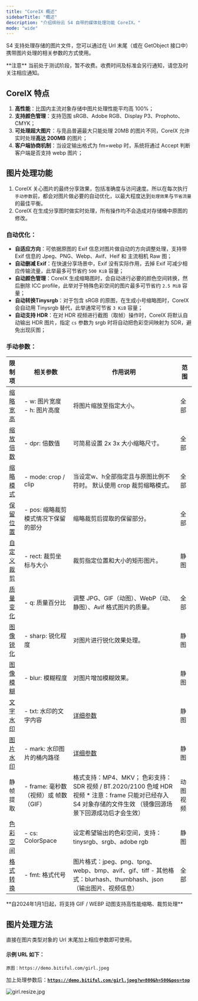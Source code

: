 ```yaml
---
title: "CoreIX 概述"
sidebarTitle: "概述"
description: "介绍缤纷云 S4 自带的媒体处理功能 CoreIX。"
mode: "wide"
---
```


S4 支持处理存储的图片文件，您可以通过在 Url 末尾（或在 GetObject 接口中）携带图片处理的相关参数的方式使用。

<Warning>
  **注意**
  当前处于测试阶段，暂不收费。收费时间及标准会另行通知，请您及时关注相应通知。
</Warning>

## CoreIX 特点

1. **高性能**：比国内主流对象存储中图片处理性能平均高 100%；
2. **支持颜色管理**：支持范围 sRGB、Adobe RGB、Display P3、Prophoto、CMYK；
3. **可处理超大图片**：与竞品普遍最大只能处理 20MB 的图片不同，CoreIX 允许实时处理**高达 200MB** 的图片；
4. **客户端协商机制**：当设定输出格式为 fm=webp 时，系统将通过 Accept 判断客户端是否支持 webp 图片；

## 图片处理功能

1. CoreIX 关心图片的最终分享效果，包括准确度与访问速度。所以在每次执行`手动参数`前，都会对图片做必要的自动优化，以最大程度达到`处理效果`与`节省流量`的最佳平衡。
2. CoreIX 在生成分享图时做实时处理，所有操作均不会造成对存储桶中原图的修改。

### 自动优化：

- **自适应方向**：可依据原图的 Exif 信息对图片做自动的方向调整处理，支持带 Exif 信息的 Jpeg、PNG、Webp、Avif、Heif 和 主流相机 Raw 图；
- **自动删减 Exif**：在快速分享场景中，Exif 没有实际作用，去掉 Exif 可减少相应传输流量，此举最多可节省约 `500 KiB` 容量；
- **自动颜色管理**：CoreIX 生成缩略图时，会自动进行必要的颜色空间转换，然后删除 ICC profile，此举对于特殊色彩空间的图片最多可节省约 `2.5 MiB` 容量；
- **自动转换Tinysrgb**：对于包含 sRGB 的原图，在生成小号缩略图时，CoreIX 会自动用 Tinysrgb 替代，此举通常可节省 `3 KiB` 容量；
- **自动支持 HDR**：在对 HDR 视频进行截图（取帧）操作时，CoreIX 将默认自动输出 HDR 图片，指定 `cs` 参数为 srgb 时将自动把色彩空间映射为 SDR，避免出现灰图；

### 手动参数：

| 限制项                                      | 相关参数                      | 作用说明                                                                                                      | 范围     |
| :--------------------------------------- | ------------------------- | --------------------------------------------------------------------------------------------------------- | ------ |
| [缩略宽高](/coreix/features/resize)          | - w: 图片宽度<br />- h: 图片高度  | 将图片缩放至指定大小。                                                                                               | 全部     |
| [缩放倍数](/coreix/features/resize)          | - dpr: 倍数值                | 可简易设置 2x 3x 大小缩略尺寸。                                                                                       | 全部     |
| [缩略模式](/coreix/features/resize)          | - mode: crop / clip       | 当设定w、h全部指定且与原图比例不符时。  默认使用 crop 裁剪缩略模式。                                                                   | 全部     |
| [保留位置](/coreix/features/resize)          | - pos: 缩略裁剪模式情况下保留的部分     | 缩略裁剪后提取的保留部分。                                                                                             | 全部     |
| [自定义裁剪](/coreix/features/crop)           | - rect: 裁剪坐标与大小           | 裁剪指定位置和大小的矩形图片。                                                                                           | 静图     |
| [质量变化](/coreix/features/quality)         | - q: 质量百分比                | 调整 JPG、GIF（动图）、WebP（动、静图）、Avif 格式图片的质量。                                                                   | 全部     |
| [图像锐化](/coreix/features/sharp)           | - sharp: 锐化程度             | 对图片进行锐化效果处理。                                                                                              | 静图     |
| [图像模糊](/coreix/features/blur)            | - blur: 模糊程度              | 对图片增加模糊效果。                                                                                                | 静图     |
| [文字水印](/coreix/features/watermark)       | - txt: 水印的文字内容            | [详细参数](features/watermark)                                                                                | 静图     |
| [图片水印](/coreix/features/watermark-image) | - mark: 水印图片的桶内路径         | [详细参数](features/watermark-image)                                                                          | 静图     |
| 静帧提取                                     | - frame: 毫秒数（视频）或 帧数（GIF） | 格式支持：MP4、MKV；  色彩支持：SDR 视频 / BT.2020/2100 色域 HDR 视频  \* 注意：frame 只能对已经存入 S4 对象存储的文件生效  （镜像回源场景下回源成功后才会生效） | 动图  视频 |
| [色彩空间](/coreix/features/colorspace)       | - cs: ColorSpace          | 设定希望输出的色彩空间，支持：tinysrgb、srgb、adobe rgb                                                                    | 静图     |
| [格式转换](/coreix/features/fmt)          | - fmt: 格式代号            | 图片格式：jpeg、png、tpng、webp、bmp、avif、gif、tiff  - 其他格式：blurhash、thumbhash、json（输出图片、视频信息）                   | 全部     |

<Check>
  **自2024年1月1日起，将支持 GIF / WEBP 动图支持高性能缩略、裁剪处理**
</Check>

## 图片处理方法

直接在图片类型对象的 Url 末尾加上相应参数即可使用。

#### 示例 URL 如下：

```
原图：https://demo.bitiful.com/girl.jpeg
```

加上处理参数后：[**`https://demo.bitiful.com/girl.jpeg?w=800&h=500&pos=top`**](https://demo.bitiful.com/girl.jpeg?w=800&h=500&pos=top)

![girl.resize.jpg](https://demo.bitiful.com/girl.jpeg?w=800&h=500&pos=top)